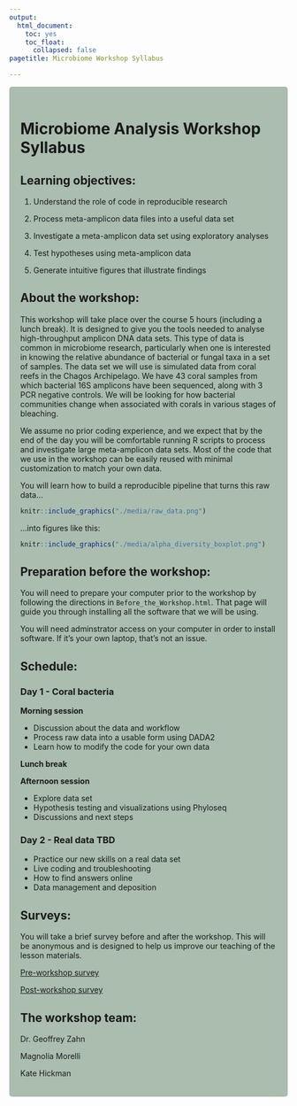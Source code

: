 ```yaml
---
output: 
  html_document:
    toc: yes
    toc_float:
      collapsed: false
pagetitle: Microbiome Workshop Syllabus

---
```


<style>
div.gray { background-color:#aabdaf; border-radius: 5px; padding: 20px;}
</style>
<div class = "gray">



# **Microbiome Analysis Workshop Syllabus**

## Learning objectives:

1.	Understand the role of code in reproducible research

2.	Process meta-amplicon data files into a useful data set

3.	Investigate a meta-amplicon data set using exploratory analyses

4.	Test hypotheses using meta-amplicon data

5.	Generate intuitive figures that illustrate findings

## About the workshop:

This workshop will take place over the course 5 hours (including a lunch break). It is designed to give you the tools needed to analyse high-throughput amplicon DNA data sets. This type of data is common in microbiome research, particularly when one is interested in knowing the relative abundance of bacterial or fungal taxa in a set of samples. The data set we will use is simulated data from coral reefs in the Chagos Archipelago. We have 43 coral samples from which bacterial 16S amplicons have been sequenced, along with 3 PCR negative controls. We will be looking for how bacterial communities change when associated with corals in various stages of bleaching.

We assume no prior coding experience, and we expect that by the end of the day you will be comfortable running R scripts to process and investigate large meta-amplicon data sets. Most of the code that we use in the workshop can be easily reused with minimal customization to match your own data. 

You will learn how to build a reproducible pipeline that turns this raw data...


```r
knitr::include_graphics("./media/raw_data.png")
```

...into figures like this:


```r
knitr::include_graphics("./media/alpha_diversity_boxplot.png")
```


## Preparation before the workshop:

You will need to prepare your computer prior to the workshop by following the directions in `Before_the_Workshop.html`. That page will guide you through installing all the software that we will be using.

You will need adminstrator access on your computer in order to install software. If it's your own laptop, that's not an issue.




## Schedule:

### Day 1 - Coral bacteria

**Morning session**

  - Discussion about the data and workflow
  - Process raw data into a usable form using DADA2
  - Learn how to modify the code for your own data
  
**Lunch break**

**Afternoon session**

  - Explore data set
  - Hypothesis testing and visualizations using Phyloseq
  - Discussions and next steps

### Day 2 - Real data TBD

  - Practice our new skills on a real data set
  - Live coding and troubleshooting
  - How to find answers online
  - Data management and deposition

## Surveys:

You will take a brief survey before and after the workshop. This will be anonymous and is designed to help us improve our teaching of the lesson materials.

[Pre-workshop survey](https://forms.gle/tB516zpCPgTdd4bx7){target="_blank"}

[Post-workshop survey](https://forms.gle/XssQJfEFh64aKW7H9){target="_blank"}

## The workshop team:

Dr. Geoffrey Zahn 

Magnolia Morelli

Kate Hickman

